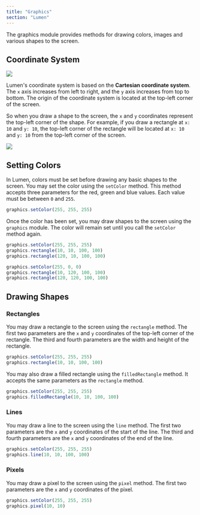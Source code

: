 ```yaml
---
title: "Graphics"
section: "Lumen"
---
```


The graphics module provides methods for drawing colors, images and various shapes to the screen.

## Coordinate System
<div className="flex justify-center m-0 p-0">
  <Image src="/sprite_coord.gif" width={168} height={168} />
</div>

Lumen's coordinate system is based on the **Cartesian coordinate system**. The `x` axis increases from left to right, and the `y` axis increases from top to bottom. The origin of the coordinate system is located at the top-left corner of the screen.

So when you draw a shape to the screen, the `x` and `y` coordinates represent the top-left corner of the shape. For example, if you draw a rectangle at `x: 10` and `y: 10`, the top-left corner of the rectangle will be located at `x: 10` and `y: 10` from the top-left corner of the screen.

<div className="flex justify-center m-0 p-0">
  <Image src="/screen_coord.gif" width={400} height={300} />
</div>

## Setting Colors
In Lumen, colors must be set before drawing any basic shapes to the screen. You may set the color using the `setColor` method. This method accepts three parameters for the red, green and blue values. Each value must be between `0` and `255`.

```typescript
graphics.setColor(255, 255, 255)
```

Once the color has been set, you may draw shapes to the screen using the `graphics` module. The color will remain set until you call the `setColor` method again.

```typescript
graphics.setColor(255, 255, 255)
graphics.rectangle(10, 10, 100, 100)
graphics.rectangle(120, 10, 100, 100)

graphics.setColor(255, 0, 0)
graphics.rectangle(10, 120, 100, 100)
graphics.rectangle(120, 120, 100, 100)
```

## Drawing Shapes

### Rectangles
You may draw a rectangle to the screen using the `rectangle` method. The first two parameters are the `x` and `y` coordinates of the top-left corner of the rectangle. The third and fourth parameters are the width and height of the rectangle.

```typescript
graphics.setColor(255, 255, 255)
graphics.rectangle(10, 10, 100, 100)
```

You may also draw a filled rectangle using the `filledRectangle` method. It accepts the same parameters as the `rectangle` method.

```typescript
graphics.setColor(255, 255, 255)
graphics.filledRectangle(10, 10, 100, 100)
```

### Lines
You may draw a line to the screen using the `line` method. The first two parameters are the `x` and `y` coordinates of the start of the line. The third and fourth parameters are the `x` and `y` coordinates of the end of the line.

```typescript
graphics.setColor(255, 255, 255)
graphics.line(10, 10, 100, 100)
```

### Pixels
You may draw a pixel to the screen using the `pixel` method. The first two parameters are the `x` and `y` coordinates of the pixel.

```typescript
graphics.setColor(255, 255, 255)
graphics.pixel(10, 10)
```